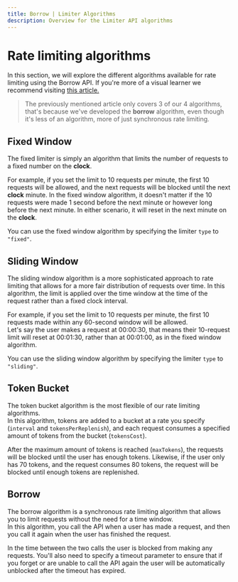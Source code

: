 ```yaml
---
title: Borrow | Limiter Algorithms
description: Overview for the Limiter API algorithms
---
```


# Rate limiting algorithms
In this section, we will explore the different algorithms available for rate limiting using the Borrow API.
If you're more of a visual learner we recommend visiting [this article.](https://smudge.ai/blog/ratelimit-algorithms)
> The previously mentioned article only covers 3 of our 4 algorithms, that's because we've developed the **borrow** algorithm, even though it's less of an algorithm, more of just synchronous rate limiting.

## Fixed Window
The fixed limiter is simply an algorithm that limits the number of requests to a fixed number on the **clock**.

For example, if you set the limit to 10 requests per minute, the first 10 requests will be allowed, and the next requests will be blocked until the next **clock** minute.
In the fixed window algorithm, it doesn't matter if the 10 requests were made 1 second before the next minute or however long before the next minute. In either scenario,
it will reset in the next minute on the **clock**.

You can use the fixed window algorithm by specifying the limiter `type` to `"fixed"`.

## Sliding Window
The sliding window algorithm is a more sophisticated approach to rate limiting that allows for a more fair distribution of requests over time.
In this algorithm, the limit is applied over the time window at the time of the request rather than a fixed clock interval.

For example, if you set the limit to 10 requests per minute, the first 10 requests made within any 60-second window will be allowed.\
Let's say the user makes a request at 00:00:30, that means their 10-request limit will reset at 00:01:30, rather than at 00:01:00, as in the fixed window algorithm.

You can use the sliding window algorithm by specifying the limiter `type` to `"sliding"`.

## Token Bucket
The token bucket algorithm is the most flexible of our rate limiting algorithms.\
In this algorithm, tokens are added to a bucket at a rate you specify (`interval` and `tokensPerReplenish`), and each request consumes a specified amount of tokens from the bucket (`tokensCost`).

After the maximum amount of tokens is reached (`maxTokens`), the requests will be blocked until the user has enough tokens.
Likewise, if the user only has 70 tokens, and the request consumes 80 tokens, the request will be blocked until enough tokens are replenished.

## Borrow
The borrow algorithm is a synchronous rate limiting algorithm that allows you to limit requests without the need for a time window.\
In this algorithm, you call the API when a user has made a request, and then you call it again when the user has finished the request.

In the time between the two calls the user is blocked from making any requests. You'll also need to specify a timeout parameter to ensure that
if you forget or are unable to call the API again the user will be automatically unblocked after the timeout has expired.